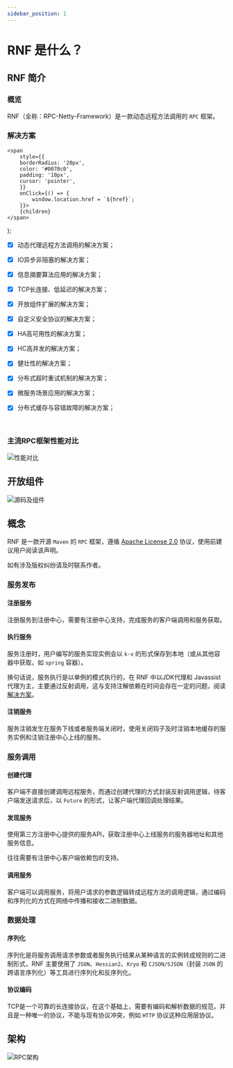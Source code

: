 ```yaml
---
sidebar_position: 1
---
```


# RNF 是什么？

## RNF 简介

### 概览

RNF（全称：RPC-Netty-Framework）是一款动态远程方法调用的 `RPC` 框架。

### 解决方案

    <span
        style={{
        borderRadius: '20px',
        color: '#0070c0',
        padding: '10px',
        cursor: 'pointer',
        }}
        onClick={() => {
            window.location.href = `${href}`;
        }}>
        {children}
    </span>
);


- [x] <DescriptioExample href="#">动态代理远程方法调用的解决方案；</DescriptioExample>
- [x] <DescriptioExample href="https://github.com/fyupeng/rpc-netty-framework/tree/main/document/zh/亮点.md#4-IO-异步非阻塞">IO异步非阻塞的解决方案；</DescriptioExample>
- [x] <DescriptioExample href="https://github.com/fyupeng/rpc-netty-framework/tree/main/document/zh/亮点.md#1-信息摘要算法的应用">信息摘要算法应用的解决方案；</DescriptioExample>
- [x] <DescriptioExample href="https://github.com/fyupeng/rpc-netty-framework/tree/main/document/zh/亮点.md#2-心跳机制">TCP长连接、低延迟的解决方案；</DescriptioExample>
- [x] <DescriptioExample href="https://github.com/fyupeng/rpc-netty-framework/tree/main/document/zh/亮点.md#3-SPI机制">开放组件扩展的解决方案；</DescriptioExample>
- [x] <DescriptioExample href="https://github.com/fyupeng/rpc-netty-framework/tree/main/document/zh/亮点.md#5-RNF-协议">自定义安全协议的解决方案；</DescriptioExample>
- [x] <DescriptioExample href="https://github.com/fyupeng/rpc-netty-framework/tree/main/document/zh/亮点.md#7-高可用集群">HA高可用性的解决方案；</DescriptioExample>
- [x] <DescriptioExample href="https://github.com/fyupeng/rpc-netty-framework/tree/main/document/zh/亮点.md#10-高并发">HC高并发的解决方案；</DescriptioExample>
- [x] <DescriptioExample href="https://github.com/fyupeng/rpc-netty-framework/tree/main/document/zh/亮点.md#11-健壮性">健壮性的解决方案；</DescriptioExample>
- [x] <DescriptioExample href="https://github.com/fyupeng/rpc-netty-framework/tree/main/document/zh/亮点.md#8-超时重试机制">分布式超时重试机制的解决方案；</DescriptioExample>
- [x] <DescriptioExample href="https://github.com/fyupeng/rpc-netty-framework/tree/main/document/zh/亮点.md#6-场景应用">微服务场景应用的解决方案；</DescriptioExample>
- [x] <DescriptioExample href="https://github.com/fyupeng/rpc-netty-framework/tree/main/document/zh/亮点.md#9-雪花算法">分布式缓存与容错故障的解决方案；</DescriptioExample>


<br/>



### 主流RPC框架性能对比

![性能对比](<image/Comparison of functionality.png>)


## 开放组件

![源码及组件](<image/framework components.png>)


## 概念

RNF 是一款开源 `Maven` 的 `RPC` 框架，遵循 [Apache License 2.0](https://www.apache.org/licenses/LICENSE-2.0.html) 协议，使用前建议用户阅读该声明。

如有涉及版权纠纷请及时联系作者。

### 服务发布

#### 注册服务

注册服务到注册中心，需要有注册中心支持，完成服务的客户端调用和服务获取。

#### 执行服务

服务注册时，用户编写的服务实现实例会以 `k-v` 的形式保存到本地（或从其他容器中获取，如 `spring` 容器）。

换句话说，服务执行是以单例的模式执行的，在 RNF 中以JDK代理和 Javassist 代理为主，主要通过反射调用，这与支持注解依赖在时间会存在一定的问题，阅读 [解决方案](/docs/rpc-netty-framework-2.0/quick-start#java-服务端)。

#### 注销服务

服务注销发生在服务下线或者服务端关闭时，使用关闭钩子及时注销本地缓存的服务实例和注销注册中心上线的服务。

### 服务调用

#### 创建代理

客户端不直接创建调用远程服务，而通过创建代理的方式封装反射调用逻辑，待客户端发送请求后，以 `Future` 的形式，让客户端代理回调处理结果。

#### 发现服务

使用第三方注册中心提供的服务API，获取注册中心上线服务的服务器地址和其他服务信息。

往往需要有注册中心客户端依赖包的支持。

#### 调用服务

客户端可以调用服务，将用户请求的参数逻辑转成远程方法的调用逻辑，通过编码和序列化的方式在网络中传播和接收二进制数据。

### 数据处理

#### 序列化

序列化是将服务调用请求参数或者服务执行结果从某种语言的实例转成规则的二进制形式，RNF 主要使用了 `JSON`、`Hessian2`、`Kryo` 和 `CJSON/SJSON`（封装 `JSON` 的跨语言序列化）等工具进行序列化和反序列化。

#### 协议编码

TCP是一个可靠的长连接协议，在这个基础上，需要有编码和解析数据的规范，并且是一种唯一的协议，不能与现有协议冲突，例如 `HTTP` 协议这种应用层协议。

## 架构

![RPC架构](<image/RPC Architecture.png>)
